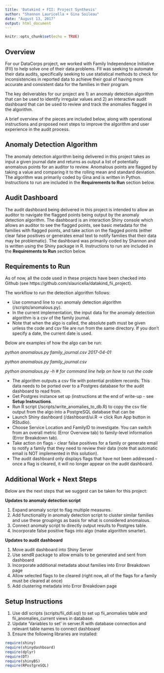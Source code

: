 ```yaml
---
title: 'Datakind + FII: Project Synthesis'
author: "Shannon Lauricella + Gina Soileau"
date: "August 13, 2017"
output: html_document
---
```


```r
knitr::opts_chunk$set(echo = TRUE)
```

## Overview

For our DataCorps project, we worked with Family Independence Initiative (FII) to help solve one of their data problems. FII was seeking to automate their data audits, specifically seeking to use statistical methods to check for inconsistencies in reported data to achieve their goal of having more accurate and consistent data for the families in their program.

The key deliverables for our project are 1) an anomaly detection algorithm that can be used to identify irregular values and 2) an interactive audit dashboard that can be used to review and track the anomalies flagged in the algorithm.

A brief overview of the pieces are included below, along with operational instructions and proposed next steps to improve the algorithm and user experience in the audit process.

## Anomaly Detection Algorithm

The anomaly detection algorithm being delivered in this project takes as input a given journal date and returns as output a list of potentially anomalous points for an auditor to review. Anomalous points are flagged by taking a value and comparing it to the rolling mean and standard deviation. The algorithm was primarily coded by Gina and is written in Python. Instructions to run are included in the **Requirements to Run** section below.

## Audit Dashboard

The audit dashboard being delivered in this project is intended to allow an auditor to navigate the flagged points being output by the anomaly detection algorithm. The dashboard is an interaction Shiny console which allows an auditor to see the flagged points, see basic metadata for the families with flagged points, and take action on the flagged points (either clear false positives or generates email text to notify families that their data may be problematic). The dashboard was primarily coded by Shannon and is written using the Shiny package in R. Instructions to run are included in the **Requirements to Run** section below.

## Requirements to Run

As of now, all the code used in these projects have been checked into Github (see https://github.com/slauricella/datakind_fii_project).

The workflow to run the detection algorithm follows:

* Use command line to run anomaly detection algorithm (/scripts/anomalous.py). 
* In the current implementation, the input data for the anomaly detection algorithm is a csv of the family journal.
* Note that when the algo is called, the absolute path must be given unless the code and csv file are run from the same directory. If you don't specify a date, the current date is used. 

Below are examples of how the algo can be run:

*python anomalous.py family_journal.csv 2017-04-01*

*python anomalous.py family_journal.csv*

*python anomalous.py -h # for command line help on how to run the code*

* The algorithm outputs a csv file with potential problem records. This data needs to be ported over to a Postgres database for the audit dashboard to read from.
* Get Postgres instance set up (instructions at the end of write-up - see **Setup Instructions**.
* Run R script (/scripts/write_anomalies_to_db.R) to copy the csv file output from the algo into a PostgreSQL database that can be 
* Launch Shiny dashboard (/dashboard/ui.R -> click Run App button in RStudio).
* Choose Service Location and FamilyID to investigate. You can switch from an overall metric (Error Overview tab) to family-level information (Error Breakdown tab).
* Take action on flags - clear false positives for a family or generate email to notify a family that they need to review their data (note that automatic email is NOT implemented in this solution).
* The audit dashboard only displays flags that have not been addressed - once a flag is cleared, it will no longer appear on the audit dashboard.

## Additional Work + Next Steps

Below are the next steps that we suggest can be taken for this project:

**Updates to anomaly detection script**

1. Expand anomaly script to flag multiple measures.
2. Add functionality in anomaly detection script to cluster similar families and use these groupings as basis for what is considered anomalous.
3. Connect anomaly script to directly output results to Postgres table.
4. Incorporate false positive flags into algo (make algorithm smarter).

**Updates to audit dashboard**

1. Move audit dashboard into Shiny Server
2. Use sendR package to allow emails to be generated and sent from dashboard
3. Incorporate additional metadata about families into Error Breakdown page
4. Allow selected flags to be cleared (right now, all of the flags for a family must be cleared at once)
5. Add clustering metadata into Error Breakdown page

## Setup Instructions

1. Use ddl scripts (scripts/fii_ddl.sql) to set up fii_anomalies table and fii_anomalies_current views in database.
2. Update 'Variables to set' in server.R with database connection and relevant table names to connect dashboard
3. Ensure the following libraries are installed:

```r
require(shiny)
require(shinydashboard)
require(dplyr)
require(DT)
require(shinyBS)
require(RPostgreSQL)
```